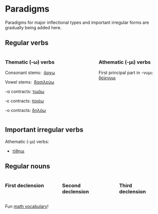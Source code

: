 # Paradigms

::: {.callout-caution title="TBA"}
Paradigms for major inflectional types and important irregular forms are gradually being added here.
:::





## Regular verbs


:::: {.columns}


::: {.column width=30%}
### Thematic (-ω) verbs


Consonant stems:  [ἄρχω](./regular-verbs/consonant-stem.qmd)

Vowel stems:  [βασιλεύω](./regular-verbs/vowel-stem.qmd)

-α contracts: [τιμάω](./regular-verbs/alpha-contract.qmd)

-ε contracts: [ποιέω](./regular-verbs/epsilon-contract.qmd)

-ο contracts: [δηλόω](./regular-verbs/omicron-contract.qmd)

:::

::: {.column width=5%}
:::

::: {.column width=30%}
### Athematic (-μι) verbs


First principal part in -νυμι: [δείκνυμι](./regular-verbs/athematic.qmd)

:::

::::

## Important irregular verbs

Athematic (-μι) verbs:

- [τίθημι](./irregular-verbs/tithemi.qmd)



## Regular nouns




:::: {.columns}

::: {.column width="30%"}
### First declension
:::

::: {.column width="4%"}

:::

::: {.column width="30%"}

### Second declension
:::

::: {.column width="4%"}

:::

::: {.column width="30%"}
### Third declension
:::


::::


Fun [math vocabulary](./math.qmd)!
